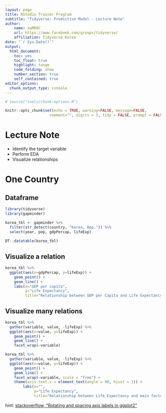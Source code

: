 ```yaml
---
layout: page
title: RStudio Trainer Program
subtitle: "Tidyverse: Predictive Model - Lecture Note"
author:
    name: xwMOOC
    url: https://www.facebook.com/groups/tidyverse/
    affiliation: Tidyverse Korea
date: "`r Sys.Date()`"
output:
  html_document: 
    toc: yes
    toc_float: true
    highlight: tango
    code_folding: show
    number_section: true
    self_contained: true
editor_options: 
  chunk_output_type: console
---
```

 
``` r
# source("tools/chunk-options.R")

knitr::opts_chunk$set(echo = TRUE, warning=FALSE, message=FALSE,
                    comment="", digits = 3, tidy = FALSE, prompt = FALSE, fig.align = 'center')

```

# Lecture Note {#RStudio-lecture-note}

- Identify the target variable
- Perform EDA
- Visualize relationships

# One Country {#RStudio-lecture-note-one}

## Dataframe {#RStudio-lecture-note-df}

```r
library(tidyverse)
library(gapminder)

korea_tbl <- gapminder %>% 
  filter(str_detect(country, "Korea, Rep.")) %>% 
  select(year, pop, gdpPercap, lifeExp)
  
DT::datatable(korea_tbl)
```

## Visualize a relation {#gapminder-visualize-relation}

```r
korea_tbl %>% 
  ggplot(aes(x=gdpPercap, y=lifeExp)) +
    geom_point() +
    geom_line() +
    labs(x="GDP per capita", 
         y="Life Expectancy", 
         title="Relationship between GDP per Capita and Life Expectancy")
```

## Visualize many relations {#gapminder-visualize-relations}

```r
korea_tbl %>% 
  gather(variable, value, -lifeExp) %>% 
  ggplot(aes(x=value, y=lifeExp)) +
    geom_point() +
    geom_line() +
    facet_wrap(~variable) 
```

```r
korea_tbl %>% 
  gather(variable, value, -lifeExp) %>% 
  ggplot(aes(x=value, y=lifeExp)) +
    geom_point() +
    geom_line() +
    facet_wrap(~variable, scale = "free") +
    theme(axis.text.x = element_text(angle = 90, hjust = 1)) +
        labs(x="", 
             y="Life Expectancy",
             title="Relationship between Life Expectancy and main factors")
```

hint: [stackoverflow, "Rotating and spacing axis labels in ggplot2"](https://stackoverflow.com/questions/1330989/rotating-and-spacing-axis-labels-in-ggplot2)




